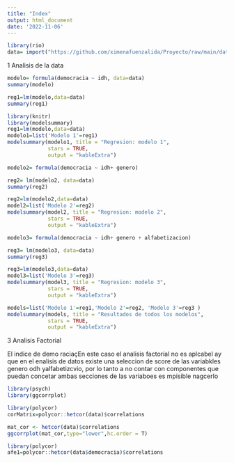 ```yaml
---
title: "Index"
output: html_document
date: '2022-11-06'
---
```


```r
library(rio)
data= import("https://github.com/ximenafuenzalida/Proyecto/raw/main/datafinal.csv")
```

1 Analisis de la data 


```r
modelo= formula(democracia ~ idh, data=data) 
summary(modelo)
```

```r
reg1=lm(modelo,data=data)
summary(reg1)
```

```r
library(knitr)
library(modelsummary)
reg1=lm(modelo,data=data)
modelo1=list('Modelo 1'=reg1)
modelsummary(modelo1, title = "Regresion: modelo 1",
             stars = TRUE,
             output = "kableExtra")
```

```r
modelo2= formula(democracia ~ idh+ genero) 
```

```r
reg2= lm(modelo2, data=data)
summary(reg2)
```



```r
reg2=lm(modelo2,data=data)
model2=list('Modelo 2'=reg2)
modelsummary(model2, title = "Regresion: modelo 2",
             stars = TRUE,
             output = "kableExtra")
```



```r
modelo3= formula(democracia ~ idh+ genero + alfabetizacion) 
```

```r
reg3= lm(modelo3, data=data)
summary(reg3)
```

```r
reg3=lm(modelo3,data=data)
model3=list('Modelo 3'=reg3)
modelsummary(model3, title = "Regresion: modelo 3",
             stars = TRUE,
             output = "kableExtra")
```


```r
models=list('Modelo 1'=reg1,'Modelo 2'=reg2, 'Modelo 3'=reg3 )
modelsummary(models, title = "Resultados de todos los modelos",
             stars = TRUE,
             output = "kableExtra")
```


3 Analisis Factorial 


El indice de demo raciaçEn este caso el analisis factorial no es aplcabel ay que en el enalisis de datos existe una seleccion de score de las variabkles genero odh yalfabetizcvio, por lo tanto a no contar con componentes que puedan concetar ambas secciones de las variaboes es mpisible nagcerlo


```r
library(psych)
library(ggcorrplot)
```


```r
library(polycor)
corMatrix=polycor::hetcor(data)$correlations
```

```r
mat_cor <- hetcor(data)$correlations
ggcorrplot(mat_cor,type="lower",hc.order = T)
```



```r
library(polycor)
afe1=polycor::hetcor(data$democracia)$correlations
```



